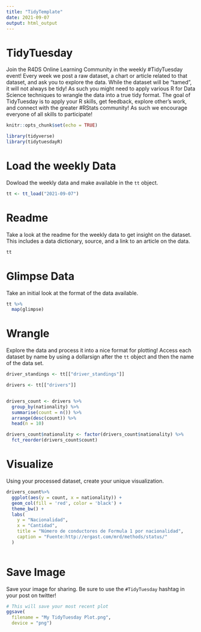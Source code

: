 ---
title: "TidyTemplate"
date: 2021-09-07
output: html_output
---

# TidyTuesday

Join the R4DS Online Learning Community in the weekly #TidyTuesday event!
Every week we post a raw dataset, a chart or article related to that dataset, and ask you to explore the data.
While the dataset will be “tamed”, it will not always be tidy! As such you might need to apply various R for Data Science techniques to wrangle the data into a true tidy format.
The goal of TidyTuesday is to apply your R skills, get feedback, explore other’s work, and connect with the greater #RStats community!
As such we encourage everyone of all skills to participate!

```{r setup, include=FALSE}

knitr::opts_chunk$set(echo = TRUE)

library(tidyverse)
library(tidytuesdayR)

```

# Load the weekly Data

Dowload the weekly data and make available in the `tt` object.

```{r Load}

tt <- tt_load("2021-09-07")

```


# Readme

Take a look at the readme for the weekly data to get insight on the dataset.
This includes a data dictionary, source, and a link to an article on the data.

```{r Readme, eval = interactive()}

tt

```


# Glimpse Data

Take an initial look at the format of the data available.

```{r Glimpse}

tt %>% 
  map(glimpse)

```

# Wrangle

Explore the data and process it into a nice format for plotting! Access each dataset by name by using a dollarsign after the `tt` object and then the name of the data set.

```{r Wrangle}

driver_standings <- tt[["driver_standings"]]

drivers <- tt[["drivers"]]


drivers_count <- drivers %>%
  group_by(nationality) %>%
  summarise(count = n()) %>%
  arrange(desc(count)) %>%
  head(n = 10)

drivers_count$nationality <- factor(drivers_count$nationality) %>%
  fct_reorder(drivers_count$count)

```


# Visualize

Using your processed dataset, create your unique visualization.

```{r Visualize}

drivers_count%>%
  ggplot(aes(y = count, x = nationality)) + 
  geom_col(fill = 'red', color = 'black') +
  theme_bw() + 
  labs(
    y = "Nacionalidad",
    x = "Cantidad",
    title = "Número de conductores de Formula 1 por nacionalidad",
    caption = "Fuente:http://ergast.com/mrd/methods/status/"
  )
  
```

# Save Image

Save your image for sharing. Be sure to use the `#TidyTuesday` hashtag in your post on twitter! 

```{r}

# This will save your most recent plot
ggsave(
  filename = "My TidyTuesday Plot.png",
  device = "png")

```
